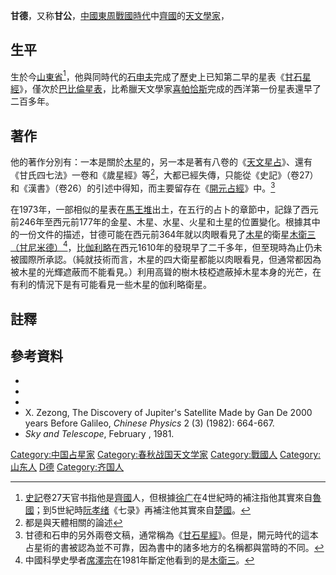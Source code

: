 {{先秦人物信息框
|名称=甘德
|图像=[[File:Ganymede_g1_true.jpg|220px]]|图说=[[木星|木星]]的衛星[[木衛三|木衛三（甘尼米德）]]
|别称=甘公
|姓=
|氏=
|名=
|字=
|別名=
|别字=
|谥號=
|时代=[[戰國時代|戰國時代]]
|国家=[[田齐|齊國]] |身份=[[天文學家|天文學家]]
|官位=
|爵位=
|出生日期=公元前4世纪
|出生地点=山东省
|逝世日期=
|逝世地点=
|在位年代=
|父=
|母=
|正妻=
|妾=
|夫=
|子女=
|太子=
|都城=
|居所=
|墓葬=
|著作=《[[甘德星占|甘德星占]]》<br />《[[甘石星經|甘石星經]]》（与[[石申夫|石申夫]]合著）
}}

'''甘德'''{{BD|？||？||catIdx=G甘}}，又称'''甘公'''，[[中國|中國]][[東周|東周]][[戰國時代|戰國時代]]中[[田齐|齊國]]的[[天文學家|天文學家]]，

==生平==
生於今[[山東省|山東省]]<ref>[[史記|史記]]卷27天官书指他是[[齊國|齊國]]人，但根據[[徐广|徐广]]在4世紀時的補注指他其實來自[[魯國|魯國]]；到5世紀時[[阮孝绪|阮孝绪]]《七录》再補注他其實來自[[楚國|楚國]]。</ref>，他與同時代的[[石申夫|石申夫]]完成了歷史上已知第二早的星表《[[甘石星經|甘石星經]]》，僅次於[[巴比倫星表|巴比倫星表]]，比希臘天文學家[[喜帕恰斯|喜帕恰斯]]完成的西洋第一份星表還早了二百多年。

==著作==
他的著作分別有：一本是關於[[木星|木星]]的，另一本是著有八卷的《[[天文星占|天文星占]]》、還有《甘氏四七法》一卷和《歲星經》等<ref>都是與天體相關的論述</ref>，大都已經失傳，只能從《史記》（卷27）和《漢書》（卷26）的引述中得知，而主要留存在《[[開元占經|開元占經]]》中。<ref>甘德和石申的另外兩卷文稿，通常稱為《[[甘石星經|甘石星經]]》。但是，開元時代的這本占星術的書被認為並不可靠，因為書中的諸多地方的名稱都與當時的不同。</ref>

在1973年，一部相似的星表在[[馬王堆帛書|馬王堆]]出土，在五行的占卜的章節中，記錄了西元前246年至西元前177年的金星、木星、水星、火星和土星的位置變化。根據其中的一份文件的描述，甘德可能在西元前364年就以肉眼看見了[[木星|木星]]的衛星[[木衛三|木衛三（甘尼米德）]]<ref>中國科學史學者[[席澤宗|席澤宗]]在1981年斷定他看到的是[[木星的卫星|木衛三]]。</ref>，比[[伽利略|伽利略]]在西元1610年的發現早了二千多年，但至現時為止仍未被國際所承認。（純就技術而言，木星的四大衛星都能以肉眼看見，但通常都因為被木星的光輝遮蔽而不能看見。）利用高聳的樹木枝椏遮蔽掉木星本身的光芒，在有利的情況下是有可能看見一些木星的伽利略衛星。

== 註釋 ==
<div class="references-small">
<references/>
</div>

== 參考資料 ==
*{{cite book | author=Du Shiran et al | title=Biographies of Ancient Chinese Scientists Series One: Gan De | url=http://www.xys.org/xys/ebooks/others/science/history/china/gande.txt | publisher=Kexue Chubanshe | location=Beijing | pages=25-27 | year=1992 | id=ISBN 978-7-03-002926-3 | access-date=2007-04-18 | archive-date=2007-09-29 | archive-url=https://web.archive.org/web/20070929083540/http://www.xys.org/xys/ebooks/others/science/history/china/gande.txt | dead-url=no }}
*{{cite book | author=Ma Linghong| title=Discoveries and Studies on the Bamboo and Silk Texts| publisher=Shanghai Shudian Chubanshe | location=Shanghai | pages=56-58 | year=2002 | id=ISBN 978-7-80622-944-6}}
*{{cite book | author=Gu Jianqing et al | title=Great Lexicon on Chinese Arts of Necromancy | publisher=Zhongshan University Press | location=Guangzhou | pages=648 | year=1991 | id=ISBN 978-7-306-00313-3}}
*X. Zezong, The Discovery of Jupiter's Satellite Made by Gan De 2000 years Before Galileo, ''Chinese Physics'' 2 (3) (1982): 664-667.
*''Sky and Telescope'', February , 1981.

<!-- link is dead ==外部链接==
*{{MacTutor Biography|id=Gan_De.html}} -->

{{Authority control}}
{{DEFAULTSORT:G}}
[[Category:中国占星家|Category:中国占星家]]
[[Category:春秋战国天文学家|Category:春秋战国天文学家]]
[[Category:戰國人|Category:戰國人]]
[[Category:山东人|Category:山东人]]
[[Category:甘姓|D德]]
[[Category:齐国人|Category:齐国人]]